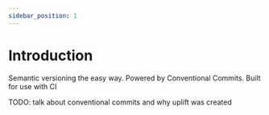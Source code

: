 ```yaml
---
sidebar_position: 1
---
```


# Introduction

Semantic versioning the easy way. Powered by Conventional Commits. Built for use with CI

TODO: talk about conventional commits and why uplift was created
